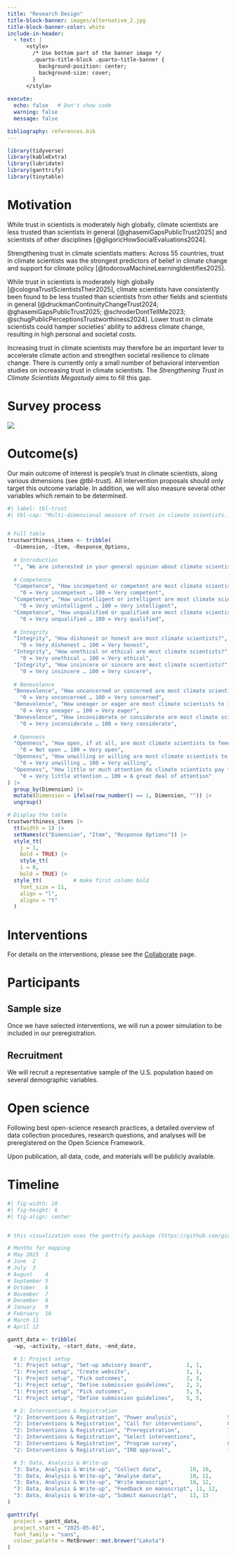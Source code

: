 ```yaml
---
title: "Research Design"
title-block-banner: images/alternative_2.jpg
title-block-banner-color: white
include-in-header:
  - text: |
      <style>
        /* Use bottom part of the banner image */
        .quarto-title-block .quarto-title-banner {
          background-position: center;
          background-size: cover;
        }
      </style>
      
execute:
  echo: false   # Don't show code
  warning: false
  message: false

bibliography: references.bib
---
```


```r
library(tidyverse)
library(kableExtra)
library(lubridate)
library(ganttrify)
library(tinytable)
```

# Motivation

While trust in scientists is moderately high globally, climate scientists are less trusted than scientists in general [@ghasemiGapsPublicTrust2025] and scientists of other disciplines [@gligoricHowSocialEvaluations2024].

Strengthening trust in climate scientists matters: Across 55 countries, trust in climate scientists was the strongest predictors of belief in climate change and support for climate policy [@todorovaMachineLearningIdentifies2025].

While trust in scientists is moderately high globally [@colognaTrustScientistsTheir2025], climate scientists have consistently been found to be less trusted than scientists from other fields and scientists in general [@druckmanContinuityChangeTrust2024; @ghasemiGapsPublicTrust2025; @schroderDontTellMe2023; @schugPublicPerceptionsTrustworthiness2024]. Lower trust in climate scientists could hamper societies’ ability to address climate change, resulting in high personal and societal costs.

Increasing trust in climate scientists may therefore be an important lever to accelerate climate action and strengthen societal resilience to climate change. There is currently only a small number of behavioral intervention studies on increasing trust in climate scientists. The *Strengthening Trust in Climate Scientists Megastudy* aims to fill this gap.

# Survey process

![](images/survey_process.png)

# Outcome(s)

Our main outcome of interest is people's trust in climate scientists, along various dimensions (see @tbl-trust). All intervention proposals should only target this outcome variable. In addition, we will also measure several other variables which remain to be determined. 

```r
#| label: tbl-trust
#| tbl-cap: "Multi-dimensional measure of trust in climate scientists. Answers are assessed with a slider from 0 to 100. Only the endpoints are labelled."


# Full table
trustworthiness_items <- tribble(
  ~Dimension, ~Item, ~Response_Options,
  
  # Introduction
  "", "We are interested in your general opinion about climate scientists. In answering the following questions, think about climate scientists specifically in the context of their work/research.", "",
  
  # Competence
  "Competence", "How incompetent or competent are most climate scientists?", 
    "0 = Very incompetent … 100 = Very competent",
  "Competence", "How unintelligent or intelligent are most climate scientists?", 
    "0 = Very unintelligent … 100 = Very intelligent",
  "Competence", "How unqualified or qualified are most climate scientists?", 
    "0 = Very unqualified … 100 = Very qualified",
  
  # Integrity
  "Integrity", "How dishonest or honest are most climate scientists?", 
    "0 = Very dishonest … 100 = Very honest",
  "Integrity", "How unethical or ethical are most climate scientists?", 
    "0 = Very unethical … 100 = Very ethical",
  "Integrity", "How insincere or sincere are most climate scientists?", 
    "0 = Very insincere … 100 = Very sincere",
  
  # Benevolence
  "Benevolence", "How unconcerned or concerned are most climate scientists about people’s wellbeing?", 
    "0 = Very unconcerned … 100 = Very concerned",
  "Benevolence", "How uneager or eager are most climate scientists to improve others’ lives?", 
    "0 = Very uneager … 100 = Very eager",
  "Benevolence", "How inconsiderate or considerate are most climate scientists of others’ interests?", 
    "0 = Very inconsiderate … 100 = Very considerate",
  
  # Openness
  "Openness", "How open, if at all, are most climate scientists to feedback?", 
    "0 = Not open … 100 = Very open",
  "Openness", "How unwilling or willing are most climate scientists to be transparent?", 
    "0 = Very unwilling … 100 = Very willing",
  "Openness", "How little or much attention do climate scientists pay to others' views?", 
    "0 = Very little attention … 100 = A great deal of attention"
) |>
  group_by(Dimension) |>
  mutate(Dimension = ifelse(row_number() == 1, Dimension, "")) |>
  ungroup()

# Display the table
trustworthiness_items |>
  tt(width = 1) |>
  setNames(c("Dimension", "Item", "Response Options")) |>
  style_tt(
    j = 1,
    bold = TRUE) |>
    style_tt(
    i = 0,
    bold = TRUE) |>
  style_tt(          # make first column bold
    font_size = 11,
    align = "l",
    alignv = "t"
  )

```

# Interventions

For details on the interventions, please see the [Collaborate](call_for_collaborations.qmd) page.

# Participants

## Sample size

Once we have selected interventions, we will run a power simulation to be included in our preregistration.

## Recruitment

We will recruit a representative sample of the U.S. population based on several demographic variables.

# Open science

Following best open-science research practices, a detailed overview of data collection procedures, research questions, and analyses will be preregistered on the Open Science Framework.

Upon publication, all data, code, and materials will be publicly available.

# Timeline

```r
#| fig-width: 10
#| fig-height: 6
#| fig-align: center


# this visualization uses the ganttrify package (https://github.com/giocomai/ganttrify/)

# Months for mapping
# May 2025	1
# June	2
# July	3
# August	4
# September	5
# October	6
# November	7
# December	8
# January	9
# February	10
# March	11
# April	12

gantt_data <- tribble(
  ~wp, ~activity, ~start_date, ~end_date,

  # 1: Project setup
  "1: Project setup", "Set-up advisory board",           1, 1,
  "1: Project setup", "Create website",                  1, 1,
  "1: Project setup", "Pick outcomes",                   2, 3,
  "1: Project setup", "Define submission guidelines",    2, 3,
  "1: Project setup", "Pick outcomes",                   5, 5,
  "1: Project setup", "Define submission guidelines",    5, 5,

  # 2: Interventions & Registration
  "2: Interventions & Registration", "Power analysis",                5, 5,
  "2: Interventions & Registration", "Call for interventions",        6, 7,
  "2: Interventions & Registration", "Preregistration",               7, 8,
  "2: Interventions & Registration", "Select interventions",          7, 8,
  "2: Interventions & Registration", "Program survey",                8, 9,
  "2: Interventions & Registration", "IRB approval",                  7, 9,

  # 3: Data, Analysis & Write-up
  "3: Data, Analysis & Write-up", "Collect data",         10, 10,
  "3: Data, Analysis & Write-up", "Analyse data",         10, 11,
  "3: Data, Analysis & Write-up", "Write manuscript",     10, 12,
  "3: Data, Analysis & Write-up", "Feedback on manuscript", 11, 12,
  "3: Data, Analysis & Write-up", "Submit manuscript",    13, 13
)

ganttrify(
  project = gantt_data,
  project_start = "2025-05-01",
  font_family = "sans",
  colour_palette = MetBrewer::met.brewer("Lakota")
) 
```
